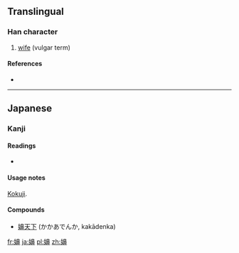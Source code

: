 ==Translingual==

===Han character===
{{Han char|rn=38|rad=女|as=14|sn=17|four=|canj=女竹山中 (VHUL)|ids=⿰[[女]][[鼻]]}}

# {{context|Japanese|lang=mul}} [[wife]] (vulgar term)

====References====
* {{Han ref|kx=0273.171|dkj=06849|hdz=21087.081|uh=5B36|ud=23350}}

----

==Japanese==

===Kanji===
{{ja-kanji|grade=9|rs=女14}}

====Readings====
* {{ja-readings|kun=[[かか]] (kaka), [[かかう]] (kakau)}}

====Usage notes====
[[kokuji|Kokuji]].

====Compounds====
* [[嬶天下]] (かかあでんか, kakādenka)

[[fr:嬶]]
[[ja:嬶]]
[[pl:嬶]]
[[zh:嬶]]